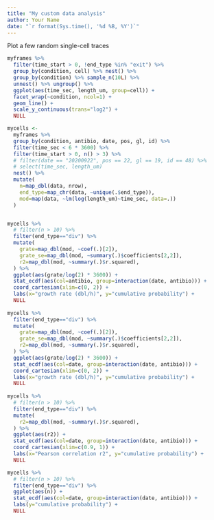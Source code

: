 ```yaml
---
title: "My custom data analysis"
author: Your Name
date: "`r format(Sys.time(), '%d %B, %Y')`"
---
```


Plot a few random single-cell traces
```r
myframes %>% 
  filter(time_start > 0, !end_type %in% "exit") %>% 
  group_by(condition, cell) %>% nest() %>% 
  group_by(condition) %>% sample_n(10L) %>% 
  unnest() %>% ungroup() %>% 
  ggplot(aes(time_sec, length_um, group=cell)) +
  facet_wrap(~condition, ncol=1) +
  geom_line() +
  scale_y_continuous(trans="log2") +
  NULL

```


```r

mycells <-
  myframes %>% 
  group_by(condition, antibio, date, pos, gl, id) %>% 
  filter(time_sec < 6 * 3600) %>% 
  filter(time_start > 0, n() > 3) %>% 
  # filter(date == "20200922", pos == 22, gl == 19, id == 48) %>% 
  # select(time_sec, length_um)
  nest() %>% 
  mutate(
    n=map_dbl(data, nrow),
    end_type=map_chr(data, ~unique(.$end_type)),
    mod=map(data, ~lm(log(length_um)~time_sec, data=.))
  )


mycells %>% 
  # filter(n > 10) %>% 
  filter(end_type=="div") %>%
  mutate(
    grate=map_dbl(mod, ~coef(.)[2]),
    grate_se=map_dbl(mod, ~summary(.)$coefficients[2,2]),
    r2=map_dbl(mod, ~summary(.)$r.squared),
  ) %>% 
  ggplot(aes(grate/log(2) * 3600)) +
  stat_ecdf(aes(col=antibio, group=interaction(date, antibio))) +
  coord_cartesian(xlim=c(0, 2)) +
  labs(x="growth rate (dbl/h)", y="cumulative probability") +
  NULL
  
mycells %>% 
  filter(end_type=="div") %>% 
  mutate(
    grate=map_dbl(mod, ~coef(.)[2]),
    grate_se=map_dbl(mod, ~summary(.)$coefficients[2,2]),
    r2=map_dbl(mod, ~summary(.)$r.squared),
  ) %>% 
  ggplot(aes(grate/log(2) * 3600)) +
  stat_ecdf(aes(col=date, group=interaction(date, antibio))) +
  coord_cartesian(xlim=c(0, 2)) +
  labs(x="growth rate (dbl/h)", y="cumulative probability") +
  NULL
  
mycells %>% 
  # filter(n > 10) %>% 
  filter(end_type=="div") %>%
  mutate(
    r2=map_dbl(mod, ~summary(.)$r.squared),
  ) %>% 
  ggplot(aes(r2)) +
  stat_ecdf(aes(col=date, group=interaction(date, antibio))) +
  coord_cartesian(xlim=c(0.9, 1)) +
  labs(x="Pearson correlation r2", y="cumulative probability") +
  NULL

mycells %>% 
  # filter(n > 10) %>% 
  filter(end_type=="div") %>%
  ggplot(aes(n)) +
  stat_ecdf(aes(col=date, group=interaction(date, antibio))) +
  labs(y="cumulative probability") +
  NULL


```

